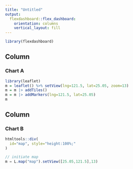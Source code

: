 ```yaml
---
title: "Untitled"
output: 
  flexdashboard::flex_dashboard:
    orientation: columns
    vertical_layout: fill
---
```


```r
library(flexdashboard)
```

Column {data-width=650}
-----------------------------------------------------------------------

### Chart A

```r
library(leaflet)
m = leaflet() %>% setView(lng=121.5, lat=25.05, zoom=13) 
m = m |> addTiles()
m = m |> addMarkers(lng=121.5, lat=25.05)
m
```

Column {data-width=650}
-----------------------------------------------------------------------

### Chart B

```r
htmltools::div(
  id="map", style="height:100%;"
)
```

```js
// initiate map
m = L.map("map").setView([25.05,121.5],13)
```

